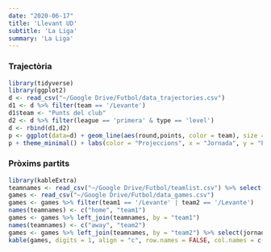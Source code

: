 ```yaml
---
date: "2020-06-17"
title: 'Llevant UD'
subtitle: 'La Liga'
summary: 'La Liga'
---
```

### Trajectòria
```r
library(tidyverse)
library(ggplot2)
d <- read_csv("~/Google Drive/Futbol/data_trajectories.csv")
d1 <- d %>% filter(team == '/Levante')
d1$team <- "Punts del club"
d2 <- d %>% filter(league == 'primera' & type == 'level')
d <- rbind(d1,d2)
p <- ggplot(data=d) + geom_line(aes(round,points, color = team), size = 1.5)
p + theme_minimal() + labs(color = "Projeccions", x = "Jornada", y = "Punts Projectats")
```
 
### Pròxims partits
```r
library(kableExtra)
teamnames <- read_csv("~/Google Drive/Futbol/teamlist.csv") %>% select(-fullname)
games <- read_csv("~/Google Drive/Futbol/data_games.csv")
games <- games %>% filter(team1 == '/Levante' | team2 == '/Levante')
names(teamnames) <- c("home", "team1")
games <- games %>% left_join(teamnames, by = "team1")
names(teamnames) <- c("away", "team2")
games <- games %>% left_join(teamnames, by = "team2") %>% select(jornada, home, p1, pd, p2, away)
kable(games, digits = 1, align = "c", row.names = FALSE, col.names = c("Jornada", "Equip", "Guanyar", "Empatar", "Guanyar", "Equip")) %>% add_header_above(c("2019-20" = 1, "Local" = 2, "(%)" = 1, "Visitant" = 2)) %>% column_spec(2, bold = T) %>% column_spec(6, bold = T)
```

